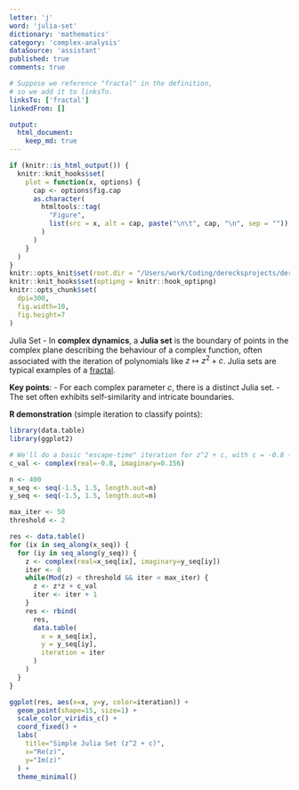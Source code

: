 ```yaml
---
letter: 'j'
word: 'julia-set'
dictionary: 'mathematics'
category: 'complex-analysis'
dataSource: 'assistant'
published: true
comments: true

# Suppose we reference "fractal" in the definition,
# so we add it to linksTo.
linksTo: ['fractal']
linkedFrom: []

output:
  html_document:
    keep_md: true
---
```


```r
if (knitr::is_html_output()) {
  knitr::knit_hooks$set(
    plot = function(x, options) {
      cap <- options$fig.cap
      as.character(
        htmltools::tag(
          "Figure",
          list(src = x, alt = cap, paste("\n\t", cap, "\n", sep = ""))
        )
      )
    }
  )
}
knitr::opts_knit$set(root.dir = "/Users/work/Coding/derecksprojects/derecksnotes.com-playground/derecksnotes.com/client/src/app/dictionaries/mathematics/definitions")
knitr::knit_hooks$set(optipng = knitr::hook_optipng)
knitr::opts_chunk$set(
  dpi=300,
  fig.width=10,
  fig.height=7
)
```

<a id="julia-set">Julia Set</a> - In **complex dynamics**, a **Julia set** is the boundary of points in the complex plane describing the behaviour of a complex function, often associated with the iteration of polynomials like $z \mapsto z^2 + c$. Julia sets are typical examples of a [fractal](#fractal).

**Key points**:
- For each complex parameter $c$, there is a distinct Julia set.
- The set often exhibits self-similarity and intricate boundaries.

**R demonstration** (simple iteration to classify points):

```r
library(data.table)
library(ggplot2)

# We'll do a basic "escape-time" iteration for z^2 + c, with c = -0.8 + 0.156i
c_val <- complex(real=-0.8, imaginary=0.156)

n <- 400
x_seq <- seq(-1.5, 1.5, length.out=n)
y_seq <- seq(-1.5, 1.5, length.out=n)

max_iter <- 50
threshold <- 2

res <- data.table()
for (ix in seq_along(x_seq)) {
  for (iy in seq_along(y_seq)) {
    z <- complex(real=x_seq[ix], imaginary=y_seq[iy])
    iter <- 0
    while(Mod(z) < threshold && iter < max_iter) {
      z <- z*z + c_val
      iter <- iter + 1
    }
    res <- rbind(
      res,
      data.table(
        x = x_seq[ix],
        y = y_seq[iy],
        iteration = iter
      )
    )
  }
}

ggplot(res, aes(x=x, y=y, color=iteration)) +
  geom_point(shape=15, size=1) +
  scale_color_viridis_c() +
  coord_fixed() +
  labs(
    title="Simple Julia Set (z^2 + c)",
    x="Re(z)",
    y="Im(z)"
  ) +
  theme_minimal()
```
